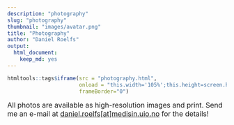```yaml
---
description: "photography"
slug: "photography"
thumbnail: "images/avatar.png"
title: "Photography"
author: "Daniel Roelfs"
output:
  html_document:
    keep_md: yes
---
```



```r
htmltools::tags$iframe(src = "photography.html", 
                       onload = "this.width='105%';this.height=screen.height*1.1;",
                       frameBorder="0")
```

<font size="3">All photos are available as high-resolution images and print. Send me an e-mail at [daniel.roelfs[at]medisin.uio.no](daniel.roelfs@medisin.uio.no) for the details!</font>